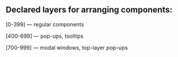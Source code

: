 ## Declared layers for arranging components:

[0-399] — regular components

[400-699] — pop-ups, tooltips

[700-999] — modal windows, top-layer pop-ups
